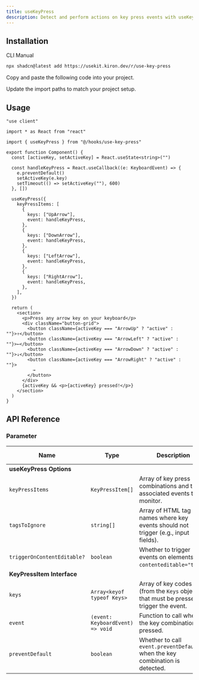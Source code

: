 ```yaml
---
title: useKeyPress
description: Detect and perform actions on key press events with useKeyPress.
---
```


<ComponentPreview name="use-key-press-demo" />

## Installation

<Tabs defaultValue="cli">

<TabsList>
  <TabsTrigger value="cli">CLI</TabsTrigger>
  <TabsTrigger value="manual">Manual</TabsTrigger>
</TabsList>

<TabsContent value="cli">

```bash
npx shadcn@latest add https://usekit.kiron.dev/r/use-key-press
```

</TabsContent>

<TabsContent value="manual">

<Steps>

<Step>Copy and paste the following code into your project.</Step>

<ComponentSource name="use-key-press" />

<Step>Update the import paths to match your project setup.</Step>

</Steps>

</TabsContent>

</Tabs>

## Usage

```tsx {5, 16-35}
"use client"

import * as React from "react"

import { useKeyPress } from "@/hooks/use-key-press"

export function Component() {
  const [activeKey, setActiveKey] = React.useState<string>("")

  const handleKeyPress = React.useCallback((e: KeyboardEvent) => {
    e.preventDefault()
    setActiveKey(e.key)
    setTimeout(() => setActiveKey(""), 600)
  }, [])

  useKeyPress({
    keyPressItems: [
      {
        keys: ["UpArrow"],
        event: handleKeyPress,
      },
      {
        keys: ["DownArrow"],
        event: handleKeyPress,
      },
      {
        keys: ["LeftArrow"],
        event: handleKeyPress,
      },
      {
        keys: ["RightArrow"],
        event: handleKeyPress,
      },
    ],
  })

  return (
    <section>
      <p>Press any arrow key on your keyboard</p>
      <div className="button-grid">
        <button className={activeKey === "ArrowUp" ? "active" : ""}>↑</button>
        <button className={activeKey === "ArrowLeft" ? "active" : ""}>←</button>
        <button className={activeKey === "ArrowDown" ? "active" : ""}>↓</button>
        <button className={activeKey === "ArrowRight" ? "active" : ""}>
          →
        </button>
      </div>
      {activeKey && <p>{activeKey} pressed!</p>}
    </section>
  )
}
```

## API Reference

### Parameter

| Name                        | Type                             | Description                                                                            | Default Value                     | Optional |
| --------------------------- | -------------------------------- | -------------------------------------------------------------------------------------- | --------------------------------- | -------- |
| **useKeyPress Options**     |                                  |                                                                                        |                                   |
| `keyPressItems`             | `KeyPressItem[]`                 | Array of key press combinations and their associated events to monitor.                | Required                          | No       |
| `tagsToIgnore`              | `string[]`                       | Array of HTML tag names where key events should not trigger (e.g., input fields).      | `["INPUT", "TEXTAREA", "SELECT"]` | Yes      |
| `triggerOnContentEditable?` | `boolean`                        | Whether to trigger events on elements with `contenteditable="true"`.                   | `false`                           | Yes      |
| **KeyPressItem Interface**  |                                  |                                                                                        |                                   |
| `keys`                      | `Array<keyof typeof Keys>`       | Array of key codes (from the `Keys` object) that must be pressed to trigger the event. | Required                          | No       |
| `event`                     | `(event: KeyboardEvent) => void` | Function to call when the key combination is pressed.                                  | Required                          | No       |
| `preventDefault`            | `boolean`                        | Whether to call `event.preventDefault()` when the key combination is detected.         | `true`                            | Yes      |

